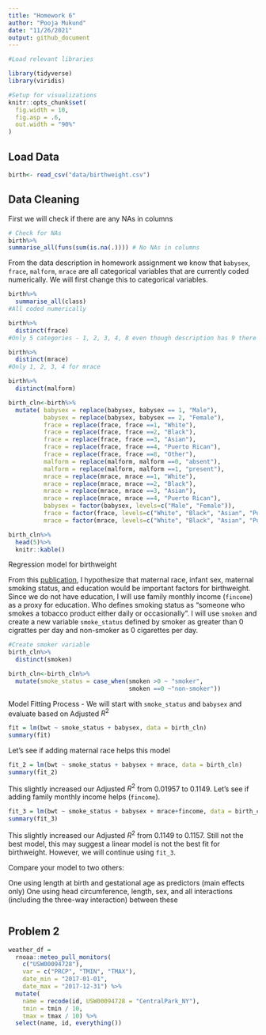 ```yaml
---
title: "Homework 6"
author: "Pooja Mukund"
date: "11/26/2021"
output: github_document
---
```


```r
#Load relevant libraries

library(tidyverse)
library(viridis)
```

```r
#Setup for visualizations
knitr::opts_chunk$set(
  fig.width = 10,
  fig.asp = .6,
  out.width = "90%"
)
```

## Load Data
```r
birth<- read_csv("data/birthweight.csv")
```

## Data Cleaning   

First we will check if there are any NAs in columns 
```r
# Check for NAs 
birth%>%
summarise_all(funs(sum(is.na(.)))) # No NAs in columns 
```
From the data description in homework assignment we know that `babysex`, `frace`, `malform`, `mrace` are all categorical variables that are currently coded numerically. We will first change this to categorical variables.  

```r
birth%>%
  summarise_all(class)
#All coded numerically 

birth%>%
  distinct(frace)
#Only 5 categories - 1, 2, 3, 4, 8 even though description has 9 there are no 9s that exist in this current dataset 

birth%>%
  distinct(mrace)
#Only 1, 2, 3, 4 for mrace

birth%>%
  distinct(malform)

birth_cln<-birth%>%
  mutate( babysex = replace(babysex, babysex == 1, "Male"),
          babysex = replace(babysex, babysex == 2, "Female"), 
          frace = replace(frace, frace ==1, "White"),
          frace = replace(frace, frace ==2, "Black"),
          frace = replace(frace, frace ==3, "Asian"),
          frace = replace(frace, frace ==4, "Puerto Rican"),
          frace = replace(frace, frace ==8, "Other"),
          malform = replace(malform, malform ==0, "absent"), 
          malform = replace(malform, malform ==1, "present"),
          mrace = replace(mrace, mrace ==1, "White"),
          mrace = replace(mrace, mrace ==2, "Black"),
          mrace = replace(mrace, mrace ==3, "Asian"),
          mrace = replace(mrace, mrace ==4, "Puerto Rican"), 
          babysex = factor(babysex, levels=c("Male", "Female")), 
          frace = factor(frace, levels=c("White", "Black", "Asian", "Puerto Rican", "Other")),
          mrace = factor(mrace, levels=c("White", "Black", "Asian", "Puerto Rican")))

birth_cln%>%
  head(5)%>%
  knitr::kable()
```

Regression model for birthweight

From this [publication](https://pubmed.ncbi.nlm.nih.gov/7570074/), I hypothesize that maternal race, infant sex, maternal smoking status, and education would be important factors for birthweight. Since we do not have education, I will use family monthly income (`fincome`) as a proxy for education. Who defines smoking status as "someone who smokes a tobacco product either daily or occasionally". I will use `smoken` and create a new variable `smoke_status` defined by smoker as greater than 0 cigrattes per day and non-smoker as 0 cigarettes per day.  


```r
#Create smoker variable 
birth_cln%>%
  distinct(smoken)

birth_cln<-birth_cln%>%
  mutate(smoke_status = case_when(smoken >0 ~ "smoker",
                                  smoken ==0 ~"non-smoker"))
```


Model Fitting Process - We will start with `smoke_status` and `babysex` and evaluate based on Adjusted $R^2$ 
```r
fit = lm(bwt ~ smoke_status + babysex, data = birth_cln)
summary(fit)
```

Let's see if adding maternal race helps this model 
```r
fit_2 = lm(bwt ~ smoke_status + babysex + mrace, data = birth_cln)
summary(fit_2)
```
This slightly increased our Adjusted $R^2$ from 0.01957 to 0.1149. Let's see if adding family monthly income helps (`fincome`). 

```r
fit_3 = lm(bwt ~ smoke_status + babysex + mrace+fincome, data = birth_cln)
summary(fit_3)
```

This slightly increased our Adjusted $R^2$ from 0.1149 to 0.1157. Still not the best model, this may suggest a linear model is not the best fit for birthweight. However, we will continue using `fit_3`. 

Compare your model to two others:

One using length at birth and gestational age as predictors (main effects only)
One using head circumference, length, sex, and all interactions (including the three-way interaction) between these

```r

```


## Problem 2 
```r
weather_df = 
  rnoaa::meteo_pull_monitors(
    c("USW00094728"),
    var = c("PRCP", "TMIN", "TMAX"), 
    date_min = "2017-01-01",
    date_max = "2017-12-31") %>%
  mutate(
    name = recode(id, USW00094728 = "CentralPark_NY"),
    tmin = tmin / 10,
    tmax = tmax / 10) %>%
  select(name, id, everything())
```


